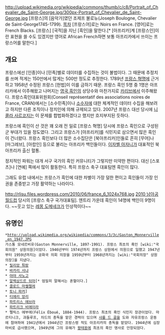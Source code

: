 http://upload.wikimedia.org/wikipedia/commons/thumb/c/c8/Portrait_of_Chevalier_de_Saint-George.jpg/300px-Portrait_of_Chevalier_de_Saint-George.jpg
[프랑스]의 [음악가]였던 조제프 불로뉴(Joseph Boulogne, Chevalier de Saint-George1745-1799).
[[목차]]
[프랑스어]로는 Noirs en France. [영어]로는 French Blacks. [프랑스] [국적]을 지닌 [흑인]을 말한다.[* [아프리카]계 [프랑스인]이란 표현을 쓸 수도 있겠지만 영어로 African French하면 보통 아프리카에서 쓰이는 프랑스어를 말한다.]
== 개요 ==
프랑스에선 [인종]이나 [민족]별로 데이터를 수집하는 것이 불법이다. 그 때문에 추정치를 쓰며 적게는 150만에서 많게는 500만 정도로 추정한다. 1789년 [[프랑스 혁명]]에 근거하고 1958년 수정된 프랑스 [헌법]이 이를 금하기 때문. 프랑스 흑인 5명 중 1명은 아프리카에서 이주해왔고 나머지는 [[영국 흑인]]의 상당수와 마찬가지로 [[카리브]]에서 이주해왔다. 프랑스흑인대표위원회(Conseil représentatif des associations noires de France, CRAN)에서는 [소수민족]이나 [[소수자]]에 대한 체계적인 데이터 수집을 해보려고 하지만 다른 조직이나 정치인에 의해 규제되고 있다. 2007년 프랑스 대선 당시에 [[니콜라 사르코지]]는 이 문제를 합법화하겠다고 했지만 흐지부지된 듯하다.

프랑스에 흑인이 산 것은 꽤 오래 전 일로 [프랑스 혁명] 당시에 프랑스 흑인으로 구성된 군 부대가 있을 정도였다. 그리고 프랑스가 [아프리카]를 식민지로 삼으면서 많은 흑인이 건너왔다. 프랑스 흑인보다 더 많은 소수집단은 [북아프리카]인들로 흔히 [무어]나 [마그레브], [아랍인] 등으로 불리는 아프리카 백인들이다. [[이자벨 아자니]]가 대표적인 북아프리카 출신 혈통.

정치적인 파워는 대개 서구 국가의 흑인 커뮤니티가 그렇지만 미약한 편이다. 대신 [스포츠]나 [연예] 쪽에서 많이 활동한다. 특히 프랑스 축구 대표팀엔 흑인이 많다.

그래도 유럽 내에서는 프랑스가 흑인에 대한 차별이 가장 덜한 편이고 흑인들이 가장 인권을 존중받고 가장 활약하는 나라이다.

http://rlisu.files.wordpress.com/2010/06/france_6_1024x768.jpg
[[2010 남아공 월드컵]] 당시의 [프랑스 축구 국가대표팀]. 엔트리 가운데 흑인이 14명에 백인이 9명이다. ~~웃고 있는 [[레몽 도메네크]]가 인상적이다~~
== 유명인 ==
 *http://upload.wikimedia.org/wikipedia/commons/3/3c/Gaston_Monnerville_en_1947.JPG
 가스통 모네르비유(Gaston Monnerville, 1897-1991). 프랑스 최초의 흑인 [wiki:"국회의원" 상원의원]이었다. 1946년부터 1974년까지 프랑스 상원에서 의원으로 일했고 1947년부터 1959년까지는 공화국 의회 의장을 1959년부터 1968년까지는 [wiki:"국회의장" 상원의장]을 지냈다.
 * [[릴리앙 튀랑]]
 * [[바카리 사냐]]
 * [[야야 사노고]]
 * [[알렉상드르 뒤마]][* 엄밀히 말해서는 혼혈이다.]
 * [[클로드 마켈렐레]]
 * [[토니 파커]]]
 * [[티에리 앙리]]
 * [[파트리스 에브라]]
 * [[파트리크 비에이라]]
 * 펠릭스 에부에(Félix Éboué, 1884-1944). 프랑스 최초의 흑인 식민지 장관이었다. 마르티니크, 과들루프, 차드의 총독을 맡은 경력이 있으며 [[샤를 드 골]]을 도와 자유프랑스 운동에 참여하여 1941년에서 1944년간 프랑스령 적도 아프리카의 총독을 맡았다. 1944년에 심장마비로 급사했으며, 1949년에 그의 유해가 [[팡테옹]]에 최초의 흑인 명사로 안장되었다.
